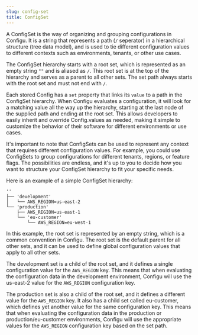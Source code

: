 ```yaml
---
slug: config-set
title: ConfigSet
---
```


A ConfigSet is the way of organizing and grouping configurations in Configu. It is a string that represents a path (`/` seperator) in a hierarchical structure (tree data model), and is used to tie different configuration values to different contexts such as environments, tenants, or other use cases.

The ConfigSet hierarchy starts with a root set, which is represented as an empty string `""` and is aliased as `/`. This root set is at the top of the hierarchy and serves as a parent to all other sets. The set path always starts with the root set and must not end with `/`.

Each stored Config has a `set` property that links its `value` to a path in the ConfigSet hierarchy. When Configu evaluates a configuration, it will look for a matching value all the way up the hierarchy, starting at the last node of the supplied path and ending at the root set. This allows developers to easily inherit and override Config.values as needed, making it simple to customize the behavior of their software for different environments or use cases.

It's important to note that ConfigSets can be used to represent any context that requires different configuration values. For example, you could use ConfigSets to group configurations for different tenants, regions, or feature flags. The possibilities are endless, and it's up to you to decide how you want to structure your ConfigSet hierarchy to fit your specific needs.

Here is an example of a simple ConfigSet hierarchy:

```text
''
├── 'development'
│   └── AWS_REGION=us-east-2
└── 'production'
    ├── AWS_REGION=us-east-1
    └── 'eu-customer'
        └── AWS_REGION=eu-west-1
```

In this example, the root set is represented by an empty string, which is a common convention in Configu. The root set is the default parent for all other sets, and it can be used to define global configuration values that apply to all other sets.

The development set is a child of the root set, and it defines a single configuration value for the `AWS_REGION` key. This means that when evaluating the configuration data in the development environment, Configu will use the us-east-2 value for the `AWS_REGION` configuration key.

The production set is also a child of the root set, and it defines a different value for the `AWS_REGION` key. It also has a child set called eu-customer, which defines yet another value for the same configuration key. This means that when evaluating the configuration data in the production or production/eu-customer environments, Configu will use the appropriate values for the `AWS_REGION` configuration key based on the set path.
